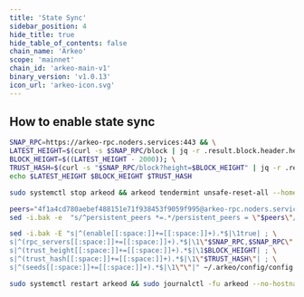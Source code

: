 ```yaml
---
title: 'State Sync'
sidebar_position: 4
hide_title: true
hide_table_of_contents: false
chain_name: 'Arkeo'
scope: 'mainnet'
chain_id: 'arkeo-main-v1'
binary_version: 'v1.0.13'
icon_url: 'arkeo-icon.svg'
---
```



<PageTitle
  iconUrl="img/arkeo-icon.svg"
  title="Arkeo State Sync"
  chainId="arkeo-main-v1"
  version="v1.0.13"
/>

## How to enable state sync

```bash
SNAP_RPC=https://arkeo-rpc.noders.services:443 && \
LATEST_HEIGHT=$(curl -s $SNAP_RPC/block | jq -r .result.block.header.height); \
BLOCK_HEIGHT=$((LATEST_HEIGHT - 2000)); \
TRUST_HASH=$(curl -s "$SNAP_RPC/block?height=$BLOCK_HEIGHT" | jq -r .result.block_id.hash) && \
echo $LATEST_HEIGHT $BLOCK_HEIGHT $TRUST_HASH
```

```bash
sudo systemctl stop arkeod && arkeod tendermint unsafe-reset-all --home ~/.arkeo --keep-addr-book
```

```bash
peers="4f1a4cd780aebef488151e71f938453f9059f995@arkeo-rpc.noders.services:22856"
sed -i.bak -e  "s/^persistent_peers *=.*/persistent_peers = \"$peers\"/" ~/.arkeo/config/config.toml
```

```bash
sed -i.bak -E "s|^(enable[[:space:]]+=[[:space:]]+).*$|\1true| ; \
s|^(rpc_servers[[:space:]]+=[[:space:]]+).*$|\1\"$SNAP_RPC,$SNAP_RPC\"| ; \
s|^(trust_height[[:space:]]+=[[:space:]]+).*$|\1$BLOCK_HEIGHT| ; \
s|^(trust_hash[[:space:]]+=[[:space:]]+).*$|\1\"$TRUST_HASH\"| ; \
s|^(seeds[[:space:]]+=[[:space:]]+).*$|\1\"\"|" ~/.arkeo/config/config.toml
```

```bash
sudo systemctl restart arkeod && sudo journalctl -fu arkeod --no-hostname -o cat
```
